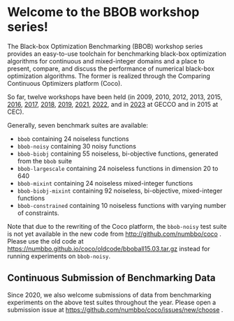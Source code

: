 # Welcome to the BBOB workshop series!

The Black-box Optimization Benchmarking (BBOB) workshop series provides
an easy-to-use toolchain for benchmarking black-box optimization
algorithms for continuous and mixed-integer domains and a place to
present, compare, and discuss the performance of numerical black-box
optimization algorithms. The former is realized through the Comparing
Continuous Optimizers platform (Coco).

So far, twelve workshops have been held (in 2009, 2010, 2012, 2013,
2015, [2016](BBOB-2016/index.html), [2017](BBOB-2017/index.html),
[2018](BBOB-2018/index.html), [2019](BBOB-2019/index.html),
[2021](BBOB-2021/index.html), [2022](BBOB-2022/index.html), and in
[2023](BBOB-2023/index.html) at GECCO and in 2015 at CEC).


Generally, seven benchmark suites are available:

-   `bbob` containing 24 noiseless functions
-   `bbob-noisy` containing 30 noisy functions
-   `bbob-biobj` containing 55 noiseless, bi-objective functions,
    generated from the `bbob` suite
-   `bbob-largescale` containing 24 noiseless functions in dimension 20
    to 640
-   `bbob-mixint` containing 24 noiseless mixed-integer functions
-   `bbob-biobj-mixint` containing 92 noiseless, bi-objective,
    mixed-integer functions
-   `bbob-constrained` containing 10 noiseless functions with varying
    number of constraints.

Note that due to the rewriting of the Coco platform, the `bbob-noisy`
test suite is not yet available in the new code from
<http://github.com/numbbo/coco> . Please use the old code at
<https://numbbo.github.io/coco/oldcode/bboball15.03.tar.gz> instead for
running experiments on `bbob-noisy`.

## Continuous Submission of Benchmarking Data

Since 2020, we also welcome submissions of data from benchmarking
experiments on the above test suites throughout the year. Please open a
submission issue at <https://github.com/numbbo/coco/issues/new/choose> .

